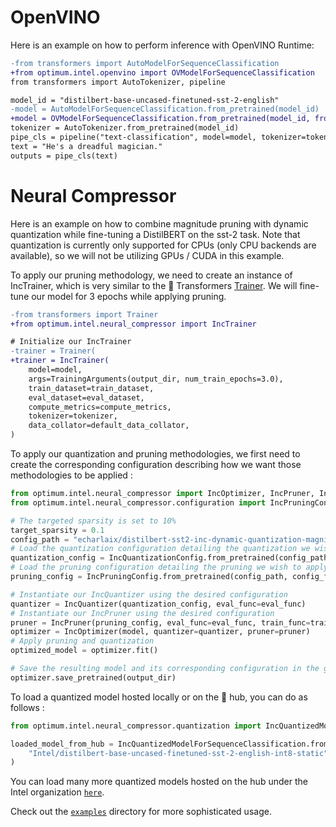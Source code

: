 <!---
Copyright 2022 The HuggingFace Team. All rights reserved.

Licensed under the Apache License, Version 2.0 (the "License");
you may not use this file except in compliance with the License.
You may obtain a copy of the License at

    http://www.apache.org/licenses/LICENSE-2.0

Unless required by applicable law or agreed to in writing, software
distributed under the License is distributed on an "AS IS" BASIS,
WITHOUT WARRANTIES OR CONDITIONS OF ANY KIND, either express or implied.
See the License for the specific language governing permissions and
limitations under the License.
-->


# OpenVINO

Here is an example on how to perform inference with OpenVINO Runtime:

```diff
-from transformers import AutoModelForSequenceClassification
+from optimum.intel.openvino import OVModelForSequenceClassification
from transformers import AutoTokenizer, pipeline

model_id = "distilbert-base-uncased-finetuned-sst-2-english"
-model = AutoModelForSequenceClassification.from_pretrained(model_id)
+model = OVModelForSequenceClassification.from_pretrained(model_id, from_transformers=True)
tokenizer = AutoTokenizer.from_pretrained(model_id)
pipe_cls = pipeline("text-classification", model=model, tokenizer=tokenizer)
text = "He's a dreadful magician."
outputs = pipe_cls(text)
```

# Neural Compressor

Here is an example on how to combine magnitude pruning with dynamic quantization while fine-tuning a DistilBERT on the sst-2 task.
Note that quantization is currently only supported for CPUs (only CPU backends are available), so we will not be utilizing GPUs / CUDA in this example.

To apply our pruning methodology, we need to create an instance of IncTrainer, which is very similar to the 🤗 Transformers [Trainer](https://huggingface.co/docs/transformers/main_classes/trainer).
We will fine-tune our model for 3 epochs while applying pruning.

```diff
-from transformers import Trainer
+from optimum.intel.neural_compressor import IncTrainer

# Initialize our IncTrainer
-trainer = Trainer(
+trainer = IncTrainer(
    model=model,
    args=TrainingArguments(output_dir, num_train_epochs=3.0),
    train_dataset=train_dataset,
    eval_dataset=eval_dataset,
    compute_metrics=compute_metrics,
    tokenizer=tokenizer,
    data_collator=default_data_collator,
)
```

To apply our quantization and pruning methodologies, we first need to create the corresponding configuration describing how we want those methodologies to be applied :

```python
from optimum.intel.neural_compressor import IncOptimizer, IncPruner, IncQuantizer
from optimum.intel.neural_compressor.configuration import IncPruningConfig, IncQuantizationConfig

# The targeted sparsity is set to 10%
target_sparsity = 0.1
config_path = "echarlaix/distilbert-sst2-inc-dynamic-quantization-magnitude-pruning-0.1"
# Load the quantization configuration detailing the quantization we wish to apply
quantization_config = IncQuantizationConfig.from_pretrained(config_path, config_file_name="quantization.yml")
# Load the pruning configuration detailing the pruning we wish to apply
pruning_config = IncPruningConfig.from_pretrained(config_path, config_file_name="prune.yml")

# Instantiate our IncQuantizer using the desired configuration
quantizer = IncQuantizer(quantization_config, eval_func=eval_func)
# Instantiate our IncPruner using the desired configuration
pruner = IncPruner(pruning_config, eval_func=eval_func, train_func=train_func)
optimizer = IncOptimizer(model, quantizer=quantizer, pruner=pruner)
# Apply pruning and quantization 
optimized_model = optimizer.fit()

# Save the resulting model and its corresponding configuration in the given directory
optimizer.save_pretrained(output_dir)

```

To load a quantized model hosted locally or on the 🤗 hub, you can do as follows :
```python
from optimum.intel.neural_compressor.quantization import IncQuantizedModelForSequenceClassification

loaded_model_from_hub = IncQuantizedModelForSequenceClassification.from_pretrained(
    "Intel/distilbert-base-uncased-finetuned-sst-2-english-int8-static"
)
```

You can load many more quantized models hosted on the hub under the Intel organization [`here`](https://huggingface.co/Intel).

Check out the [`examples`](https://github.com/huggingface/optimum-intel/tree/main/examples) directory for more sophisticated usage.
